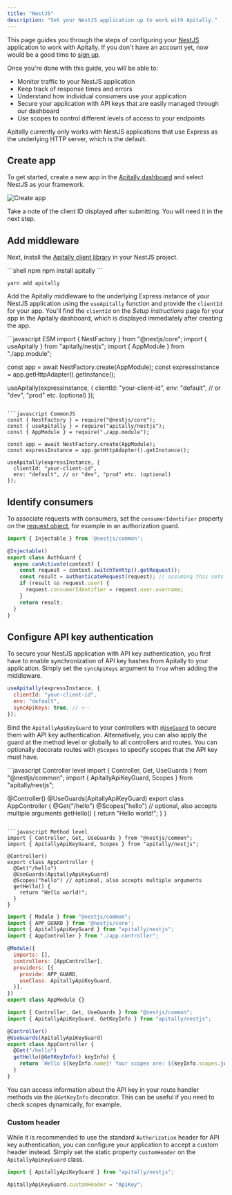 ```yaml
---
title: "NestJS"
description: "Set your NestJS application up to work with Apitally."
---
```


This page guides you through the steps of configuring your [NestJS](https://nestjs.com) application to work with Apitally. If you don't have an account yet, now would be a good time to [sign up](https://app.apitally.io/?signup).

Once you're done with this guide, you will be able to:

- Monitor traffic to your NestJS application
- Keep track of response times and errors
- Understand how individual consumers use your application
- Secure your application with API keys that are easily managed through our dashboard
- Use scopes to control different levels of access to your endpoints

<Warning>Apitally currently only works with NestJS applications that use Express as the underlying HTTP server, which is the default.</Warning>

## Create app

To get started, create a new app in the [Apitally dashboard](https://app.apitally.io/apps) and select NestJS as your framework.

![Create app](https://assets.apitally.io/docs/create-app-nestjs.png)

Take a note of the client ID displayed after submitting. You will need it in the next step.

## Add middleware

Next, install the [Apitally client library](https://www.npmjs.com/package/apitally) in your NestJS project.

<CodeGroup>
```shell npm
npm install apitally
```

```shell yarn
yarn add apitally
```
</CodeGroup>

Add the Apitally middleware to the underlying Express instance of your NestJS application using the `useApitally` function and provide the `clientId` for your app.
You'll find the `clientId` on the _Setup instructions_ page for your app in the Apitally dashboard, which is displayed immediately after creating the app.

<CodeGroup>
```javascript ESM
import { NestFactory } from "@nestjs/core";
import { useApitally } from "apitally/nestjs";
import { AppModule } from "./app.module";

const app = await NestFactory.create(AppModule);
const expressInstance = app.getHttpAdapter().getInstance();

useApitally(expressInstance, {
  clientId: "your-client-id",
  env: "default", // or "dev", "prod" etc. (optional)
});
```

```javascript CommonJS
const { NestFactory } = require("@nestjs/core");
const { useApitally } = require("apitally/nestjs");
const { AppModule } = require("./app.module");

const app = await NestFactory.create(AppModule);
const expressInstance = app.getHttpAdapter().getInstance();

useApitally(expressInstance, {
  clientId: "your-client-id",
  env: "default", // or "dev", "prod" etc. (optional)
});
```
</CodeGroup>

<div className="mt-4">
  <Snippet file="middleware-first-note.mdx" />
</div>

<Snippet file="env-argument.mdx" />

<Snippet file="add-middleware-check.mdx" />

## Identify consumers

<Snippet file="identify-consumers.mdx" />

To associate requests with consumers, set the `consumerIdentifier` property on the [request object](https://expressjs.com/en/api.html#req), for example in an authorization guard.

```javascript
import { Injectable } from '@nestjs/common';

@Injectable()
export class AuthGuard {
  async canActivate(context) {
    const request = context.switchToHttp().getRequest();
    const result = authenticateRequest(request); // assuming this sets request.user
    if (result && request.user) {
      request.consumerIdentifier = request.user.username;
    }
    return result;
  }
}
```

<Snippet file="consumer-identifier.mdx" />

<Snippet file="identify-consumers-check.mdx" />

## Configure API key authentication

To secure your NestJS application with API key authentication, you first have to enable synchronization of API key hashes from Apitally to your application.
Simply set the `syncApiKeys` argument to `True` when adding the middleware.

```javascript
useApitally(expressInstance, {
  clientId: "your-client-id",
  env: "default",
  syncApiKeys: true, // <--
});
```

<div className="-mt-4">
  <Snippet file="api-key-sync-info.mdx" />
</div>

Bind the `ApitallyApiKeyGuard` to your controllers with [`@UseGuard`](https://docs.nestjs.com/guards#binding-guards) to secure them with API key authentication.
Alternatively, you can also apply the guard at the method level or globally to all controllers and routes.
You can optionally decorate routes with `@Scopes` to specify scopes that the API key must have.

<CodeGroup>
```javascript Controller level
import { Controller, Get, UseGuards } from "@nestjs/common";
import { ApitallyApiKeyGuard, Scopes } from "apitally/nestjs";

@Controller()
@UseGuards(ApitallyApiKeyGuard)
export class AppController {
  @Get("/hello")
  @Scopes("hello") // optional, also accepts multiple arguments
  getHello() {
    return "Hello world!";
  }
}
```

```javascript Method level
import { Controller, Get, UseGuards } from "@nestjs/common";
import { ApitallyApiKeyGuard, Scopes } from "apitally/nestjs";

@Controller()
export class AppController {
  @Get("/hello")
  @UseGuards(ApitallyApiKeyGuard)
  @Scopes("hello") // optional, also accepts multiple arguments
  getHello() {
    return "Hello world!";
  }
}
```

```javascript Global
import { Module } from "@nestjs/common";
import { APP_GUARD } from '@nestjs/core';
import { ApitallyApiKeyGuard } from "apitally/nestjs";
import { AppController } from "./app.controller";

@Module({
  imports: [],
  controllers: [AppController],
  providers: [{
    provide: APP_GUARD,
    useClass: ApitallyApiKeyGuard,
  }],
})
export class AppModule {}
```

```javascript Access key info
import { Controller, Get, UseGuards } from "@nestjs/common";
import { ApitallyApiKeyGuard, GetKeyInfo } from "apitally/nestjs";

@Controller()
@UseGuards(ApitallyApiKeyGuard)
export class AppController {
  @Get("/hello")
  getHello(@GetKeyInfo() keyInfo) {
    return `Hello ${keyInfo.name}! Your scopes are: ${keyInfo.scopes.join(", ")}`
  }
}
```
</CodeGroup>

You can access information about the API key in your route handler methods via the `@GetKeyInfo` decorator.
This can be useful if you need to check scopes dynamically, for example.

<div className="mt-4">
  <Snippet file="configure-api-key-auth-check.mdx" />
</div>

### Custom header

While it is recommended to use the standard `Authorization` header for API key authentication,
you can configure your application to accept a custom header instead.
Simply set the static property `customHeader` on the `ApitallyApiKeyGuard` class.

```javascript
import { ApitallyApiKeyGuard } from "apitally/nestjs";

ApitallyApiKeyGuard.customHeader = "ApiKey";
```
